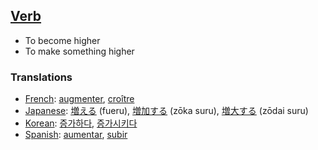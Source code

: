 ==[[Verb]]==

*To become higher
*To make something higher

===Translations===

*[[French]]: [[augmenter]], [[croître]]
*[[Japanese]]: [[増える]] (fueru), [[増加する]] (zōka suru), [[増大する]] (zōdai suru)
*[[Korean]]: [[증가하다]], [[증가시키다]]
*[[Spanish]]: [[aumentar]], [[subir]]